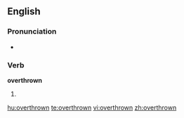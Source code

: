 ==English==

===Pronunciation===
*{{IPA|/ovəɻ'θɻɔʊn/}}

===Verb===
'''overthrown'''

# {{past participle of| to [[overthrow]]}}

[[hu:overthrown]]
[[te:overthrown]]
[[vi:overthrown]]
[[zh:overthrown]]